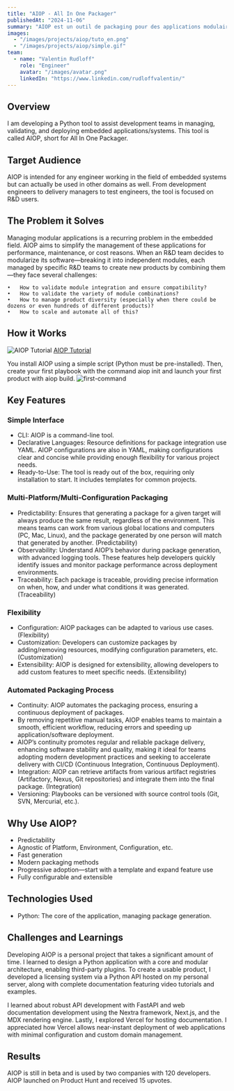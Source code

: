 ```yaml
---
title: "AIOP - All In One Packager"
publishedAt: "2024-11-06"
summary: "AIOP est un outil de packaging pour des applications modulaires."
images:
  - "/images/projects/aiop/tuto_en.png"
  - "/images/projects/aiop/simple.gif"
team:
  - name: "Valentin Rudloff"
    role: "Engineer"
    avatar: "/images/avatar.png"
    linkedIn: "https://www.linkedin.com/rudloffvalentin/"
---
```


## Overview

I am developing a Python tool to assist development teams in managing, validating, and deploying embedded applications/systems. This tool is called AIOP, short for All In One Packager.

## Target Audience

AIOP is intended for any engineer working in the field of embedded systems but can actually be used in other domains as well. From development engineers to delivery managers to test engineers, the tool is focused on R&D users.

## The Problem it Solves

Managing modular applications is a recurring problem in the embedded field. AIOP aims to simplify the management of these applications for performance, maintenance, or cost reasons. When an R&D team decides to modularize its software—breaking it into independent modules, each managed by specific R&D teams to create new products by combining them—they face several challenges:

	•	How to validate module integration and ensure compatibility?
	•	How to validate the variety of module combinations?
	•	How to manage product diversity (especially when there could be dozens or even hundreds of different products)?
	•	How to scale and automate all of this?

## How it Works

![AIOP Tutorial](/images/projects/aiop/prez-fr.jpg)
[AIOP Tutorial](https://youtu.be/MxDBC8RRkoY)

You install AIOP using a simple script (Python must be pre-installed). Then, create your first playbook with the command aiop init and launch your first product with aiop build.
![first-command](/images/projects/aiop/tuto_en.png)

## Key Features

### Simple Interface

-	CLI: AIOP is a command-line tool.
-	Declarative Languages: Resource definitions for package integration use YAML. AIOP configurations are also in YAML, making configurations clear and concise while providing enough flexibility for various project needs.
-	Ready-to-Use: The tool is ready out of the box, requiring only installation to start. It includes templates for common projects.

### Multi-Platform/Multi-Configuration Packaging

-	Predictability: Ensures that generating a package for a given target will always produce the same result, regardless of the environment. This means teams can work from various global locations and computers (PC, Mac, Linux), and the package generated by one person will match that generated by another. (Predictability)
-	Observability: Understand AIOP’s behavior during package generation, with advanced logging tools. These features help developers quickly identify issues and monitor package performance across deployment environments.
-	Traceability: Each package is traceable, providing precise information on when, how, and under what conditions it was generated. (Traceability)

### Flexibility

-	Configuration: AIOP packages can be adapted to various use cases. (Flexibility)
-	Customization: Developers can customize packages by adding/removing resources, modifying configuration parameters, etc. (Customization)
-	Extensibility: AIOP is designed for extensibility, allowing developers to add custom features to meet specific needs. (Extensibility)

### Automated Packaging Process

-	Continuity: AIOP automates the packaging process, ensuring a continuous deployment of packages.
-	By removing repetitive manual tasks, AIOP enables teams to maintain a smooth, efficient workflow, reducing errors and speeding up application/software deployment.
-	AIOP’s continuity promotes regular and reliable package delivery, enhancing software stability and quality, making it ideal for teams adopting modern development practices and seeking to accelerate delivery with CI/CD (Continuous Integration, Continuous Deployment).
-	Integration: AIOP can retrieve artifacts from various artifact registries (Artifactory, Nexus, Git repositories) and integrate them into the final package. (Integration)
-	Versioning: Playbooks can be versioned with source control tools (Git, SVN, Mercurial, etc.).

## Why Use AIOP?

-	Predictability
-	Agnostic of Platform, Environment, Configuration, etc.
-	Fast generation
-	Modern packaging methods
-	Progressive adoption—start with a template and expand feature use
-	Fully configurable and extensible

## Technologies Used

- Python: The core of the application, managing package generation.

## Challenges and Learnings

Developing AIOP is a personal project that takes a significant amount of time. I learned to design a Python application with a core and modular architecture, enabling third-party plugins.
To create a usable product, I developed a licensing system via a Python API hosted on my personal server, along with complete documentation featuring video tutorials and examples.

I learned about robust API development with FastAPI and web documentation development using the Nextra framework, Next.js, and the MDX rendering engine. Lastly, I explored Vercel for hosting documentation. I appreciated how Vercel allows near-instant deployment of web applications with minimal configuration and custom domain management.

## Results

AIOP is still in beta and is used by two companies with 120 developers. AIOP launched on Product Hunt and received 15 upvotes.